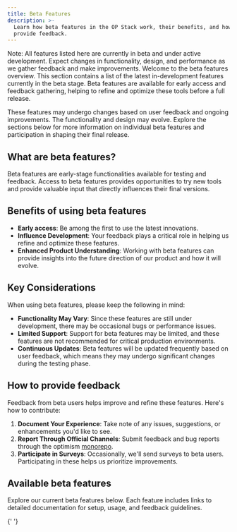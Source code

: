 ```yaml
---
title: Beta Features
description: >-
  Learn how beta features in the OP Stack work, their benefits, and how to
  provide feedback.
---
```

<Info>
  Note: All features listed here are currently in beta and under active
  development. Expect changes in functionality, design, and performance as we
  gather feedback and make improvements.
</Info>
Welcome to the beta features overview. This section contains a list of the latest in-development features currently in the beta stage. Beta features are available for early access and feedback gathering, helping to refine and optimize these tools before a full release.

These features may undergo changes based on user feedback and ongoing improvements. The functionality and design may evolve. Explore the sections below for more information on individual beta features and participation in shaping their final release.

## What are beta features?

Beta features are early-stage functionalities available for testing and feedback. Access to beta features provides opportunities to try new tools and provide valuable input that directly influences their final versions.

## Benefits of using beta features

*   **Early access**: Be among the first to use the latest innovations.
*   **Influence Development**: Your feedback plays a critical role in helping us refine and optimize these features.
*   **Enhanced Product Understanding**: Working with beta features can provide insights into the future direction of our product and how it will evolve.

## Key Considerations

When using beta features, please keep the following in mind:

*   **Functionality May Vary**: Since these features are still under development, there may be occasional bugs or performance issues.
*   **Limited Support**: Support for beta features may be limited, and these features are not recommended for critical production environments.
*   **Continuous Updates**: Beta features will be updated frequently based on user feedback, which means they may undergo significant changes during the testing phase.

## How to provide feedback

Feedback from beta users helps improve and refine these features. Here's how to contribute:

1.  **Document Your Experience**: Take note of any issues, suggestions, or enhancements you'd like to see.
2.  **Report Through Official Channels**: Submit feedback and bug reports through the optimism [monorepo](https://github.com/ethereum-optimism/optimism/issues).
3.  **Participate in Surveys**: Occasionally, we'll send surveys to beta users. Participating in these helps us prioritize improvements.

## Available beta features

Explore our current beta features below. Each feature includes links to detailed documentation for setup, usage, and feedback guidelines.

<CardGroup>
  <Card title="Alt-DA Mode" href="/stack/beta-features/alt-da-mode" icon="cube" />

{' '}

</CardGroup>
